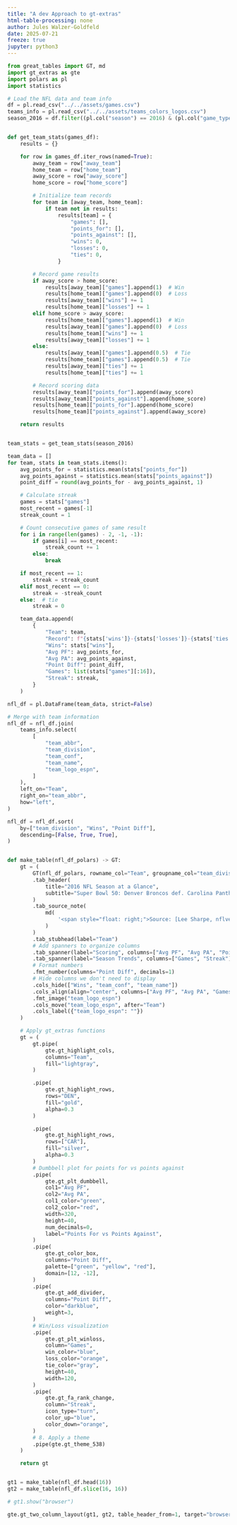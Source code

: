 ```yaml
---
title: "A dev Approach to gt-extras"
html-table-processing: none
author: Jules Walzer-Goldfeld
date: 2025-07-21
freeze: true
jupyter: python3
---
```



```python
from great_tables import GT, md
import gt_extras as gte
import polars as pl
import statistics

# Load the NFL data and team info
df = pl.read_csv("../../assets/games.csv")
teams_info = pl.read_csv("../../assets/teams_colors_logos.csv")
season_2016 = df.filter((pl.col("season") == 2016) & (pl.col("game_type") == "REG"))


def get_team_stats(games_df):
    results = {}

    for row in games_df.iter_rows(named=True):
        away_team = row["away_team"]
        home_team = row["home_team"]
        away_score = row["away_score"]
        home_score = row["home_score"]

        # Initialize team records
        for team in [away_team, home_team]:
            if team not in results:
                results[team] = {
                    "games": [],
                    "points_for": [],
                    "points_against": [],
                    "wins": 0,
                    "losses": 0,
                    "ties": 0,
                }

        # Record game results
        if away_score > home_score:
            results[away_team]["games"].append(1)  # Win
            results[home_team]["games"].append(0)  # Loss
            results[away_team]["wins"] += 1
            results[home_team]["losses"] += 1
        elif home_score > away_score:
            results[home_team]["games"].append(1)  # Win
            results[away_team]["games"].append(0)  # Loss
            results[home_team]["wins"] += 1
            results[away_team]["losses"] += 1
        else:
            results[away_team]["games"].append(0.5)  # Tie
            results[home_team]["games"].append(0.5)  # Tie
            results[away_team]["ties"] += 1
            results[home_team]["ties"] += 1

        # Record scoring data
        results[away_team]["points_for"].append(away_score)
        results[away_team]["points_against"].append(home_score)
        results[home_team]["points_for"].append(home_score)
        results[home_team]["points_against"].append(away_score)

    return results


team_stats = get_team_stats(season_2016)

team_data = []
for team, stats in team_stats.items():
    avg_points_for = statistics.mean(stats["points_for"])
    avg_points_against = statistics.mean(stats["points_against"])
    point_diff = round(avg_points_for - avg_points_against, 1)

    # Calculate streak
    games = stats["games"]
    most_recent = games[-1]
    streak_count = 1

    # Count consecutive games of same result
    for i in range(len(games) - 2, -1, -1):
        if games[i] == most_recent:
            streak_count += 1
        else:
            break

    if most_recent == 1:
        streak = streak_count
    elif most_recent == 0:
        streak = -streak_count
    else:  # tie
        streak = 0

    team_data.append(
        {
            "Team": team,
            "Record": f"{stats['wins']}-{stats['losses']}-{stats['ties']}",
            "Wins": stats["wins"],
            "Avg PF": avg_points_for,
            "Avg PA": avg_points_against,
            "Point Diff": point_diff,
            "Games": list(stats["games"][:16]),
            "Streak": streak,
        }
    )

nfl_df = pl.DataFrame(team_data, strict=False)

# Merge with team information
nfl_df = nfl_df.join(
    teams_info.select(
        [
            "team_abbr",
            "team_division",
            "team_conf",
            "team_name",
            "team_logo_espn",
        ]
    ),
    left_on="Team",
    right_on="team_abbr",
    how="left",
)

nfl_df = nfl_df.sort(
    by=["team_division", "Wins", "Point Diff"],
    descending=[False, True, True],
)


def make_table(nfl_df_polars) -> GT:
    gt = (
        GT(nfl_df_polars, rowname_col="Team", groupname_col="team_division")
        .tab_header(
            title="2016 NFL Season at a Glance",
            subtitle="Super Bowl 50: Denver Broncos def. Carolina Panthers"
        )
        .tab_source_note(
            md(
                '<span style="float: right;">Source: [Lee Sharpe, nflverse](https://github.com/nflverse/nfldata)</span>'
            )
        )
        .tab_stubhead(label="Team")
        # Add spanners to organize columns
        .tab_spanner(label="Scoring", columns=["Avg PF", "Avg PA", "Point Diff"])
        .tab_spanner(label="Season Trends", columns=["Games", "Streak"])
        # Format numbers
        .fmt_number(columns="Point Diff", decimals=1)
        # Hide columns we don't need to display
        .cols_hide(["Wins", "team_conf", "team_name"])
        .cols_align(align="center", columns=["Avg PF", "Avg PA", "Games"])
        .fmt_image("team_logo_espn")
        .cols_move("team_logo_espn", after="Team")
        .cols_label({"team_logo_espn": ""})
    )

    # Apply gt_extras functions
    gt = (
        gt.pipe(
            gte.gt_highlight_cols,
            columns="Team",
            fill="lightgray",
        )

        .pipe(
            gte.gt_highlight_rows,
            rows="DEN",
            fill="gold",
            alpha=0.3
        )

        .pipe(
            gte.gt_highlight_rows,
            rows=["CAR"],
            fill="silver",
            alpha=0.3
        )
        # Dumbbell plot for points for vs points against
        .pipe(
            gte.gt_plt_dumbbell,
            col1="Avg PF",
            col2="Avg PA",
            col1_color="green",
            col2_color="red",
            width=320,
            height=40,
            num_decimals=0,
            label="Points For vs Points Against",
        )
        .pipe(
            gte.gt_color_box,
            columns="Point Diff",
            palette=["green", "yellow", "red"],
            domain=[12, -12],
        )
        .pipe(
            gte.gt_add_divider,
            columns="Point Diff",
            color="darkblue",
            weight=3,
        )
        # Win/Loss visualization
        .pipe(
            gte.gt_plt_winloss,
            column="Games",
            win_color="blue",
            loss_color="orange",
            tie_color="gray",
            height=40,
            width=120,
        )
        .pipe(
            gte.gt_fa_rank_change,
            column="Streak",
            icon_type="turn",
            color_up="blue",
            color_down="orange",
        )
        # 8. Apply a theme
        .pipe(gte.gt_theme_538)
    )

    return gt


gt1 = make_table(nfl_df.head(16))
gt2 = make_table(nfl_df.slice(16, 16))

# gt1.show("browser")

gte.gt_two_column_layout(gt1, gt2, table_header_from=1, target="browser")
```
